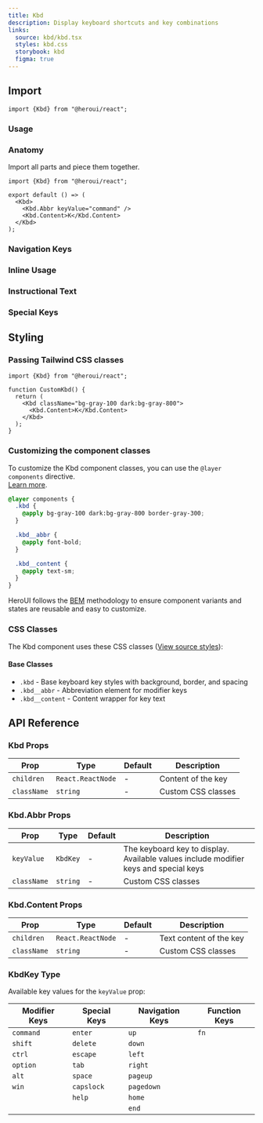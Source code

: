```yaml
---
title: Kbd
description: Display keyboard shortcuts and key combinations
links:
  source: kbd/kbd.tsx
  styles: kbd.css
  storybook: kbd
  figma: true
---
```


## Import

```tsx
import {Kbd} from "@heroui/react";
```

### Usage

<ComponentPreview 
  name="kbd-basic"
/>

### Anatomy

Import all parts and piece them together.

```tsx
import {Kbd} from "@heroui/react";

export default () => (
  <Kbd>
    <Kbd.Abbr keyValue="command" />
    <Kbd.Content>K</Kbd.Content>
  </Kbd>
);
```

### Navigation Keys

<ComponentPreview 
  name="kbd-navigation-keys"
/>

### Inline Usage

<ComponentPreview 
  name="kbd-inline-usage"
/>

### Instructional Text

<ComponentPreview 
  name="kbd-instructional-text"
/>

### Special Keys

<ComponentPreview 
  name="kbd-special-keys"
/>

## Styling

### Passing Tailwind CSS classes

```tsx
import {Kbd} from "@heroui/react";

function CustomKbd() {
  return (
    <Kbd className="bg-gray-100 dark:bg-gray-800">
      <Kbd.Content>K</Kbd.Content>
    </Kbd>
  );
}
```

### Customizing the component classes

To customize the Kbd component classes, you can use the `@layer components` directive.
<br/>[Learn more](https://tailwindcss.com/docs/adding-custom-styles#adding-component-classes).

```css
@layer components {
  .kbd {
    @apply bg-gray-100 dark:bg-gray-800 border-gray-300;
  }

  .kbd__abbr {
    @apply font-bold;
  }

  .kbd__content {
    @apply text-sm;
  }
}
```

HeroUI follows the [BEM](https://getbem.com/) methodology to ensure component variants and states are reusable and easy to customize.

### CSS Classes

The Kbd component uses these CSS classes ([View source styles](https://github.com/heroui-inc/heroui/blob/v3/packages/styles/components/kbd.css)):

#### Base Classes

- `.kbd` - Base keyboard key styles with background, border, and spacing
- `.kbd__abbr` - Abbreviation element for modifier keys
- `.kbd__content` - Content wrapper for key text

## API Reference

### Kbd Props

| Prop        | Type              | Default | Description            |
| ----------- | ----------------- | ------- | ---------------------- |
| `children`  | `React.ReactNode` | -       | Content of the key     |
| `className` | `string`          | -       | Custom CSS classes     |

### Kbd.Abbr Props

| Prop        | Type     | Default | Description                                                                                                                               |
| ----------- | -------- | ------- | ----------------------------------------------------------------------------------------------------------------------------------------- |
| `keyValue`  | `KbdKey` | -       | The keyboard key to display. Available values include modifier keys and special keys                                                     |
| `className` | `string` | -       | Custom CSS classes                                                                                                                       |

### Kbd.Content Props

| Prop        | Type              | Default | Description                        |
| ----------- | ----------------- | ------- | ---------------------------------- |
| `children`  | `React.ReactNode` | -       | Text content of the key            |
| `className` | `string`          | -       | Custom CSS classes                 |

### KbdKey Type

Available key values for the `keyValue` prop:

| Modifier Keys | Special Keys | Navigation Keys | Function Keys |
| ------------- | ------------ | --------------- | ------------- |
| `command`     | `enter`      | `up`            | `fn`          |
| `shift`       | `delete`     | `down`          |               |
| `ctrl`        | `escape`     | `left`          |               |
| `option`      | `tab`        | `right`         |               |
| `alt`         | `space`      | `pageup`        |               |
| `win`         | `capslock`   | `pagedown`      |               |
|               | `help`       | `home`          |               |
|               |              | `end`           |               |